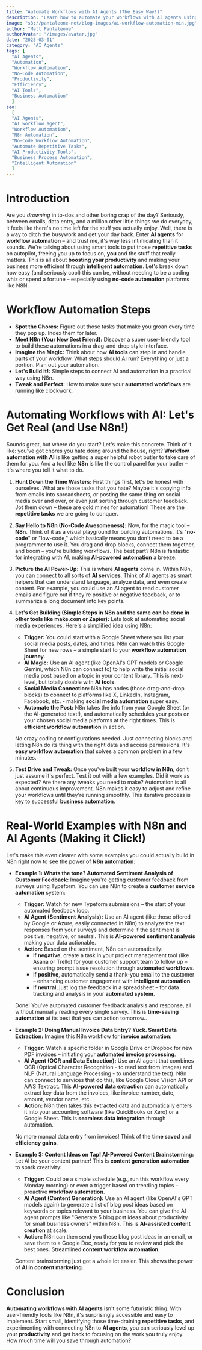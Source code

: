 ```yaml
---
title: "Automate Workflows with AI Agents (The Easy Way!)"
description: "Learn how to automate your workflows with AI agents using tools like N8n, make.com or Zapier.  Boost efficiency and save time with no-code AI automation. Real examples and simple steps inside."
image: "s3://pantaleone-net/blog-images/ai-workflow-automation-min.jpg"
author: "Matt Pantaleone"
authorAvatar: "/images/avatar.jpg"
date: "2025-03-01"
category: "AI Agents"
tags: [
  "AI Agents",
  "Automation",
  "Workflow Automation",
  "No-Code Automation",
  "Productivity",
  "Efficiency",
  "AI Tools",
  "Business Automation"
  ]
seo:
  [
  "AI Agents",
  "AI workflow agent",
  "Workflow Automation",
  "N8n Automation",
  "No-Code Workflow Automation",
  "Automate Repetitive Tasks",
  "AI Productivity Tools",
  "Business Process Automation",
  "Intelligent Automation"
  ]
---
```


# Introduction

Are you *drowning* in to-dos and other boring crap of the day?  Seriously, between emails, data entry, and a million other little things we do everyday, it feels like there's no time left for the stuff you actually enjoy. Well, there is a way to ditch the busywork and get your day back.  Enter **AI agents** for **workflow automation** – and trust me, it's way less intimidating than it sounds.  We're talking about using smart tools to put those **repetitive tasks** on autopilot, freeing you up to focus on, **you** and the stuff that really matters.  This is all about **boosting your productivity** and making your business more efficient through **intelligent automation**. Let's break down how easy (and seriously cool) this can be, without needing to be a coding whiz or spend a fortune – especially using **no-code automation** platforms like N8N.

# Workflow Automation Steps
- **Spot the Chores:**  Figure out those tasks that make you groan every time they pop up.  Index them for later.
- **Meet N8n (Your New Best Friend):**  Discover a super user-friendly tool to build these automations in a drag-and-drop style interface.
- **Imagine the Magic:**  Think about how **AI tools** can step in and handle parts of your workflow.  What steps should AI run?  Everything or just a portion.  Plan out your automation.
- **Let's Build It!:**  Simple steps to connect AI and automation in a practical way using N8n.
- **Tweak and Perfect:**  How to make sure your **automated workflows** are running like clockwork.


# Automating Workflows with AI:  Let's Get Real (and Use N8n!)

Sounds great, but where do you start?  Let's make this concrete.  Think of it like: you've got chores you hate doing around the house, right?  **Workflow automation with AI** is like getting a super helpful robot butler to take care of them for you.  And a tool like **N8n** is like the control panel for your butler – it's where you tell it what to do.

1.  **Hunt Down the Time Wasters:**  First things first, let's be honest with ourselves. What are those tasks that you hate?  Maybe it's copying info from emails into spreadsheets, or posting the same thing on social media over and over, or even just sorting through customer feedback.  Jot them down – these are gold mines for automation! These are the **repetitive tasks** we are going to conquer.

2.  **Say Hello to N8n (No-Code Awesomeness):**  Now, for the magic tool – **N8n**.  Think of it as a visual playground for building automations.  It's "**no-code**" or "low-code," which basically means you don't need to be a programmer to use it.  You drag and drop blocks, connect them together, and boom – you're building workflows.  The best part? N8n is fantastic for integrating with AI, making **AI-powered automation** a breeze.

3.  **Picture the AI Power-Up:**  This is where **AI agents** come in.  Within N8n, you can connect to all sorts of **AI services**.  Think of AI agents as smart helpers that can understand language, analyze data, and even create content.  For example, you could use an AI agent to read customer emails and figure out if they're positive or negative feedback, or to summarize a long document into key points.

4.  **Let's Get Building (Simple Steps in N8n and the same can be done in other tools like make.com or Zapier):**  Lets look at automating social media experiences.  Here's a simplified idea using N8n:

    *   **Trigger:** You could start with a Google Sheet where you list your social media posts, dates, and times. N8n can watch this Google Sheet for new rows – a simple start to your **workflow automation journey**.
    *   **AI Magic:**  Use an AI agent (like OpenAI's GPT models or Google Gemini, which N8n can connect to) to help write the initial social media post based on a topic in your content library.  This is next-level, but totally doable with **AI tools**.
    *   **Social Media Connection:** N8n has nodes (those drag-and-drop blocks) to connect to platforms like X, LinkedIn, Instagram, Facebook, etc. -  making **social media automation** super easy.
    *   **Automate the Post:**  N8n takes the info from your Google Sheet (or the AI-generated text!), and automatically schedules your posts on your chosen social media platforms at the right times. This is **efficient workflow automation** in action.

    No crazy coding  or configurations needed.  Just connecting blocks and letting N8n do its thing with the right data and access permissions.  It's **easy workflow automation** that solves a common problem in a few minutes.

5.  **Test Drive and Tweak:**  Once you've built your **workflow in N8n**, don't just assume it's perfect.  Test it out with a few examples.  Did it work as expected?  Are there any tweaks you need to make?  Automation is all about continuous improvement.  N8n makes it easy to adjust and refine your workflows until they're running smoothly.  This iterative process is key to successful **business automation**.

# Real-World Examples with N8n and AI Agents (Making it Click!)

Let's make this even clearer with some examples you could actually build in N8n right now to see the power of **N8n automation**:

*   **Example 1:  Whats the tone?  Automated Sentiment Analysis of Customer Feedback:**  Imagine you're getting customer feedback from surveys using Typeform.  You can use N8n to create a **customer service automation** system:
    *   **Trigger:**  Watch for new Typeform submissions – the start of your automated feedback loop.
    *   **AI Agent (Sentiment Analysis):**  Use an AI agent (like those offered by Google or Azure, easily connected in N8n) to analyze the text responses from your surveys and determine if the sentiment is positive, negative, or neutral. This is **AI-powered sentiment analysis** making your data actionable.
    *   **Action:**  Based on the sentiment, N8n can automatically:
        *   If **negative**, create a task in your project management tool (like Asana or Trello) for your customer support team to follow up – ensuring prompt issue resolution through **automated workflows**.
        *   If **positive**, automatically send a thank-you email to the customer – enhancing customer engagement with **intelligent automation**.
        *   If **neutral**, just log the feedback in a spreadsheet – for data tracking and analysis in your **automated system**.

    Done!  You've automated customer feedback analysis and response, all without manually reading every single survey. This is **time-saving automation** at its best that you can action tomorrow..

*   **Example 2:  Doing Manual Invoice Data Entry?  Yuck.  Smart Data Extraction:**  Imagine this N8n workflow for **invoice automation**:
    *   **Trigger:**  Watch a specific folder in Google Drive or Dropbox for new PDF invoices – initiating your **automated invoice processing**.
    *   **AI Agent (OCR and Data Extraction):**  Use an AI agent that combines OCR (Optical Character Recognition - to read text from images) and NLP (Natural Language Processing - to understand the text).  N8n can connect to services that do this, like Google Cloud Vision API or AWS Textract.  This **AI-powered data extraction** can automatically extract key data from the invoices, like invoice number, date, amount, vendor name, etc.
    *   **Action:**  N8n then takes this extracted data and automatically enters it into your accounting software (like QuickBooks or Xero) or a Google Sheet. This is **seamless data integration** through automation.

    No more manual data entry from invoices!  Think of the **time saved** and **efficiency gains**.

*   **Example 3:  Content Ideas on Tap!  AI-Powered Content Brainstorming:**  Let AI be your content partner!  This is **content generation automation** to spark creativity:
    *   **Trigger:**  Could be a simple schedule (e.g., run this workflow every Monday morning) or even a trigger based on trending topics – proactive **workflow automation**.
    *   **AI Agent (Content Generation):**  Use an AI agent (like OpenAI's GPT models again) to generate a list of blog post ideas based on keywords or topics relevant to your business.  You can give the AI agent prompts like "Generate 5 blog post ideas about productivity for small business owners" within N8n. This is **AI-assisted content creation** at scale.
    *   **Action:**  N8n can then send you these blog post ideas in an email, or save them to a Google Doc, ready for you to review and pick the best ones.  Streamlined **content workflow automation**.

    Content brainstorming just got a whole lot easier.  This shows the power of **AI in content marketing**.

# Conclusion

**Automating workflows with AI agents** isn't some futuristic thing.  With user-friendly tools like N8n, it's surprisingly accessible and easy to implement.  Start small, identifying those time-draining **repetitive tasks**, and experimenting with connecting N8n to **AI agents**, you can seriously level up your **productivity** and get back to focusing on the work you truly enjoy. How much time will you save through automation?
